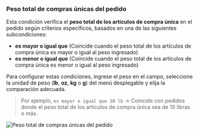 ### Peso total de compras únicas del pedido

Esta condición verifica el **peso total de los artículos de compra única** en el pedido según criterios específicos, basados en una de las siguientes subcondiciones:

- **es mayor o igual que** (Coincide cuando el peso total de los artículos de compra única es mayor o igual al peso ingresado)
- **es menor o igual que** (Coincide cuando el peso total de los artículos de compra única es menor o igual al peso ingresado)

Para configurar estas condiciones, ingrese el peso en el campo, seleccione la unidad de peso (**lb**, **oz**, **kg** o **g**) del menú desplegable y elija la comparación adecuada.

> Por ejemplo, `es mayor o igual que 10 lb` → Coincide con pedidos donde el peso total de los artículos de compra única sea de 10 libras o más.

<img
  src="/images/essentials/condition-sets/order-total-one-time-purchase-weight.webp"
  alt="Peso total de compras únicas del pedido"
/>
